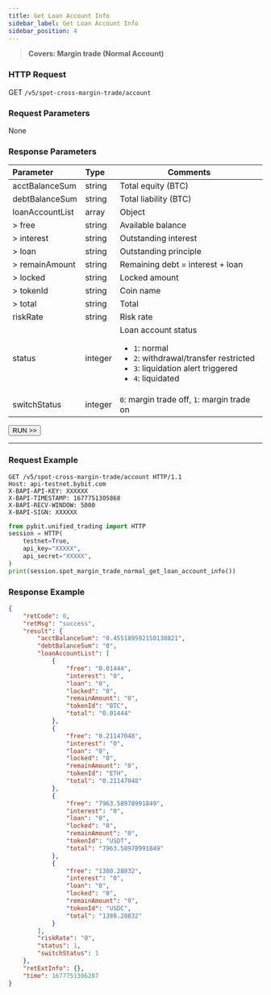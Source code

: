 ```yaml
---
title: Get Loan Account Info
sidebar_label: Get Loan Account Info
sidebar_position: 4
---
```

> **Covers: Margin trade (Normal Account)**

### HTTP Request
GET `/v5/spot-cross-margin-trade/account`

### Request Parameters
None

### Response Parameters
| Parameter | Type | Comments|
|:----- |:-----|----- |
|acctBalanceSum|string|Total equity (BTC)|
|debtBalanceSum|string|Total liability (BTC)|
|loanAccountList|array|Object|
|> free|string|Available balance|
|> interest|string|Outstanding interest|
|> loan|string|Outstanding principle |
|> remainAmount|string|Remaining debt = interest + loan|
|> locked|string|Locked amount |
|> tokenId|string|Coin name |
|> total|string|Total|
|riskRate|string|Risk rate|
|status|integer |Loan account status <ul><li>`1`: normal</li><li>`2`: withdrawal/transfer restricted</li><li>`3`: liquidation alert triggered</li><li>`4`: liquidated</li></ul>|
|switchStatus|integer |`0`: margin trade off, `1`: margin trade on|

<a href="/api-explorer/v5/spot-margin-normal/account-info"><Button>RUN >></Button></a>

---

### Request Example

<Tabs groupId="programming-languages">
<TabItem value="http" label="HTTP">

```http
GET /v5/spot-cross-margin-trade/account HTTP/1.1
Host: api-testnet.bybit.com
X-BAPI-API-KEY: XXXXXX
X-BAPI-TIMESTAMP: 1677751305868
X-BAPI-RECV-WINDOW: 5000
X-BAPI-SIGN: XXXXXX
```

</TabItem>
<TabItem value="python" label="Python">

```python
from pybit.unified_trading import HTTP
session = HTTP(
    testnet=True,
    api_key="XXXXX",
    api_secret="XXXXX",
)
print(session.spot_margin_trade_normal_get_loan_account_info())
```

</TabItem>
</Tabs>

### Response Example

```json
{
    "retCode": 0,
    "retMsg": "success",
    "result": {
        "acctBalanceSum": "0.455189592150138021",
        "debtBalanceSum": "0",
        "loanAccountList": [
            {
                "free": "0.01444",
                "interest": "0",
                "loan": "0",
                "locked": "0",
                "remainAmount": "0",
                "tokenId": "BTC",
                "total": "0.01444"
            },
            {
                "free": "0.21147048",
                "interest": "0",
                "loan": "0",
                "locked": "0",
                "remainAmount": "0",
                "tokenId": "ETH",
                "total": "0.21147048"
            },
            {
                "free": "7963.58978991849",
                "interest": "0",
                "loan": "0",
                "locked": "0",
                "remainAmount": "0",
                "tokenId": "USDT",
                "total": "7963.58978991849"
            },
            {
                "free": "1380.28832",
                "interest": "0",
                "loan": "0",
                "locked": "0",
                "remainAmount": "0",
                "tokenId": "USDC",
                "total": "1380.28832"
            }
        ],
        "riskRate": "0",
        "status": 1,
        "switchStatus": 1
    },
    "retExtInfo": {},
    "time": 1677751306287
}
```
